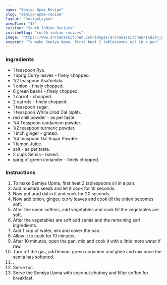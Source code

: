 ---
name: "Semiya Upma Recipe"
slug: "semiya-upma-recipe"
layout: 'RecipeLayout'
prepTime: "45"
cuisine: "South Indian Recipes"
cuisineSlug: "south-indian-recipes"
image: "https://www.archanaskitchen.com/images/archanaskitchen/Indian_Breakfast_Tiffins/Semiya_Upma_Recipe_Vermicelli_Savory_Breakfast_Pudding-1.jpg"
excerpt: "To make Semiya Upma, first heat 2 tablespoons oil in a pan"
---

### Ingredients

-  1 teaspoon Rye.
-  1 sprig Curry leaves - finely chopped.
-  1/2 teaspoon Asafoetida.
-  1 onion - finely chopped.
-  6 green beans - finely chopped.
-  1 carrot - chopped.
-  2 carrots - finely chopped.
-  1 teaspoon sugar.
-  1 teaspoon White Urad Dal (split).
-  red chili powder - as per taste.
-  1/4 Teaspoon cardamom powder.
-  1/2 teaspoon turmeric powder.
-  1 inch ginger - grated.
-  1/4 teaspoon Dal Sugar Powder.
-  1 lemon Juice.
-  salt - as per taste.
- 2 cups Semia - baked.
-  sprig of green coriander - finely chopped.

### Instructions

1. To make Semiya Upma, first heat 2 tablespoons oil in a pan.
1. Add mustard seeds and let it cook for 10 seconds.
1. Now put urad dal in it and cook for 20 seconds.
1. Now add onion, ginger, curry leaves and cook till the onion becomes soft.
1. After the onion softens, add vegetables and cook till the vegetables are soft.
1. After the vegetables are soft add semia and the remaining sari ingredients.
1. Add 1 cup of water, mix and cover the pan.
1. Allow it to cook for 10 minutes.
1. After 10 minutes, open the pan, mix and cook it with a little more water if raw.
1. Turn off the gas, add lemon, green coriander and ghee and mix once the semia has softened.
1. .
1. Serve hot.
1. Serve the Semiya Upma with coconut chutney and filter coffee for breakfast.
